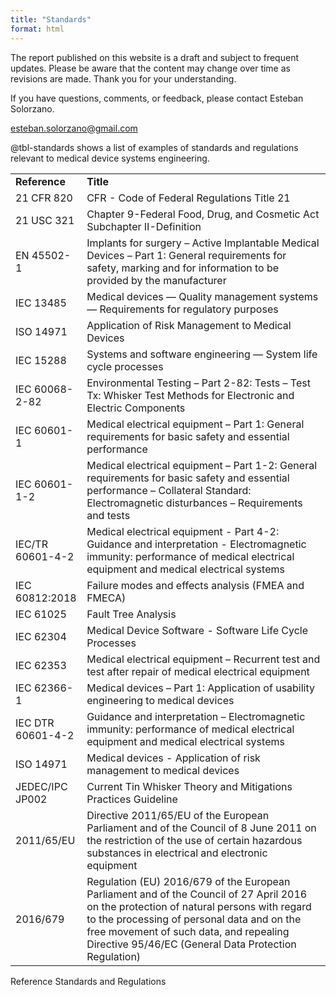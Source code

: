 ```yaml
---
title: "Standards"
format: html
---
```


::: {.callout-caution}
The report published on this website is a draft and subject to frequent updates. Please be aware that the content may change over time as revisions are made. Thank you for your understanding.
:::

::: {.callout-tip}
If you have questions, comments, or feedback, please contact Esteban Solorzano.

[esteban.solorzano@gmail.com](esteban.solorzano@gmail.com)
:::


@tbl-standards shows a list of examples of standards and regulations relevant to medical device systems engineering.

::: {#tbl-standards}
|                   |                                                                                                                                                                                                                                                                                          |
|----------------|--------------------------------------------------------|
| **Reference**     | **Title**                                                                                                                                                                                                                                                                                |
| 21 CFR 820        | CFR - Code of Federal Regulations Title 21                                                                                                                                                                                                                                               |
| 21 USC 321        | Chapter 9-Federal Food, Drug, and Cosmetic Act Subchapter II-Definition                                                                                                                                                                                                                  |
| EN 45502-1        | Implants for surgery – Active Implantable Medical Devices – Part 1: General requirements for safety, marking and for information to be provided by the manufacturer                                                                                                                      |
| IEC 13485         | Medical devices — Quality management systems — Requirements for regulatory purposes                                                                                                                                                                                                      |
| ISO 14971         | Application of Risk Management to Medical Devices                                                                                                                                                                                                                                        |
| IEC 15288         | Systems and software engineering — System life cycle processes                                                                                                                                                                                                                           |
| IEC 60068-2-82    | Environmental Testing – Part 2-82: Tests – Test Tx: Whisker Test Methods for Electronic and Electric Components                                                                                                                                                                          |
| IEC 60601-1       | Medical electrical equipment – Part 1: General requirements for basic safety and essential performance                                                                                                                                                                                   |
| IEC 60601-1-2     | Medical electrical equipment – Part 1-2: General requirements for basic safety and essential performance – Collateral Standard: Electromagnetic disturbances – Requirements and tests                                                                                                    |
| IEC/TR 60601-4-2  | Medical electrical equipment - Part 4-2: Guidance and interpretation - Electromagnetic immunity: performance of medical electrical equipment and medical electrical systems                                                                                                              |
| IEC 60812:2018    | Failure modes and effects analysis (FMEA and FMECA)                                                                                                                                                                                                                                      |
| IEC 61025         | Fault Tree Analysis                                                                                                                                                                                                                                                                      |
| IEC 62304         | Medical Device Software - Software Life Cycle Processes                                                                                                                                                                                                                                  |
| IEC 62353         | Medical electrical equipment – Recurrent test and test after repair of medical electrical equipment                                                                                                                                                                                      |
| IEC 62366-1       | Medical devices – Part 1: Application of usability engineering to medical devices                                                                                                                                                                                                        |
| IEC DTR 60601-4-2 | Guidance and interpretation – Electromagnetic immunity: performance of medical electrical equipment and medical electrical systems                                                                                                                                                       |
| ISO 14971         | Medical devices - Application of risk management to medical devices                                                                                                                                                                                                                      |
| JEDEC/IPC JP002   | Current Tin Whisker Theory and Mitigations Practices Guideline                                                                                                                                                                                                                           |
| 2011/65/EU        | Directive 2011/65/EU of the European Parliament and of the Council of 8 June 2011 on the restriction of the use of certain hazardous substances in electrical and electronic equipment                                                                                                   |
| 2016/679          | Regulation (EU) 2016/679 of the European Parliament and of the Council of 27 April 2016 on the protection of natural persons with regard to the processing of personal data and on the free movement of such data, and repealing Directive 95/46/EC (General Data Protection Regulation) |

Reference Standards and Regulations
:::